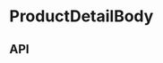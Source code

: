 
<Meta
  title="Components/ProductDetailHeader/ProductDetailBody"
  component={ProductDetailBody}
/>

# ProductDetailBody

<Preview>
  <Story name="Base component">
    <AddToCartContextProvider value={useAddToCart()}>
      <VariantSelectContextProvider
        value={useVariantSelect(ProductDetailImage.variantOptions)}
      >
        <ProductDetailBody
          className={ProductDetailBodyFixture.className}
          copy={ProductDetailBodyFixture.copy}
          definitionList={ProductDetailBodyFixture.definitionList}
          ingredients={ProductDetailBodyFixture.ingredients}
          keyIngredient={ProductDetailBodyFixture.keyIngredient}
          productName={ProductDetailBodyFixture.productName}
          theme={ProductDetailBodyFixture.theme}
        />
      </VariantSelectContextProvider>
    </AddToCartContextProvider>
  </Story>
</Preview>

## API

<Props of={ProductDetailBody} />
